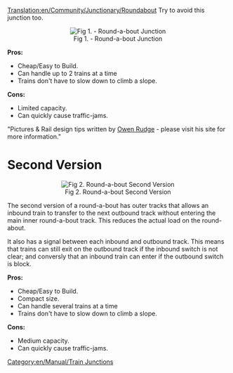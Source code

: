 [[Translation:en/Community/Junctionary/Roundabout]]
Try to avoid this junction too.

<center>[[File:en/Community/Junctionary/Roundabout.png|center|frame|Fig 1. - Round-a-bout Junction]]</center>


'''Pros:'''
*Cheap/Easy to Build.
*Can handle up to 2 trains at a time
*Trains don't have to slow down to climb a slope.
 
'''Cons:'''
*Limited capacity.
*Can quickly cause traffic-jams. 


"Pictures & Rail design tips written by [http://www.owenrudge.net/TT/ Owen Rudge] - please visit his site for more information."

[[Category:en/Manual/Train Junctions]]

=Second Version=
<center>[[File:en/Big-two-to-four-roundabout.png|center|frame|Fig 2. Round-a-bout Second Version]]</center>

The second version of a round-a-bout has outer tracks that allows an inbound train to transfer to the next outbound track without entering the main inner round-a-bout track. This reduces the actual load on the round-about.

It also has a signal between each inbound and outbound track. This means that trains can still exit on the outbound track if the inbound switch is not clear; and conversly that an inbound train can enter if the outbound switch is block.

'''Pros:'''
*Cheap/Easy to Build.
*Compact size.
*Can handle several trains at a time
*Trains don't have to slow down to climb a slope.
 
'''Cons:'''
*Medium capacity.
*Can quickly cause traffic-jams.